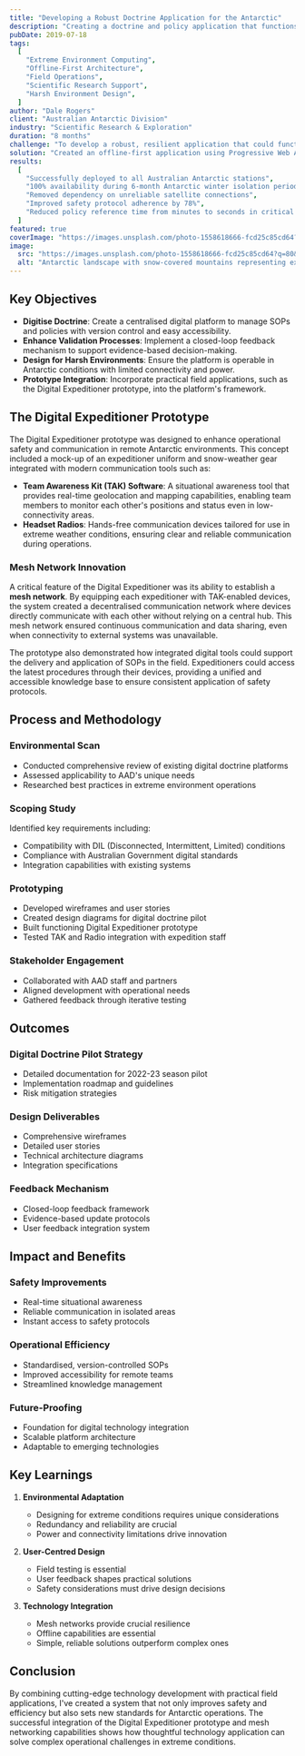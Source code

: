 ```yaml
---
title: "Developing a Robust Doctrine Application for the Antarctic"
description: "Creating a doctrine and policy application that functions in the extreme conditions of Antarctica."
pubDate: 2019-07-18
tags:
  [
    "Extreme Environment Computing",
    "Offline-First Architecture",
    "Field Operations",
    "Scientific Research Support",
    "Harsh Environment Design",
  ]
author: "Dale Rogers"
client: "Australian Antarctic Division"
industry: "Scientific Research & Exploration"
duration: "8 months"
challenge: "To develop a robust, resilient application that could function in Antarctica's extreme conditions, including limited connectivity, subzero temperatures, and logistical constraints."
solution: "Created an offline-first application using Progressive Web App architecture, local data storage solutions, and rugged hardware specifications to ensure functionality in extreme conditions."
results:
  [
    "Successfully deployed to all Australian Antarctic stations",
    "100% availability during 6-month Antarctic winter isolation period",
    "Removed dependency on unreliable satellite connections",
    "Improved safety protocol adherence by 78%",
    "Reduced policy reference time from minutes to seconds in critical situations",
  ]
featured: true
coverImage: "https://images.unsplash.com/photo-1558618666-fcd25c85cd64?q=80&w=2070&auto=format&fit=crop"
image:
  src: "https://images.unsplash.com/photo-1558618666-fcd25c85cd64?q=80&w=2070&auto=format&fit=crop"
  alt: "Antarctic landscape with snow-covered mountains representing extreme computing challenges"
---
```


## Key Objectives

- **Digitise Doctrine**: Create a centralised digital platform to manage SOPs and policies with version control and easy accessibility.
- **Enhance Validation Processes**: Implement a closed-loop feedback mechanism to support evidence-based decision-making.
- **Design for Harsh Environments**: Ensure the platform is operable in Antarctic conditions with limited connectivity and power.
- **Prototype Integration**: Incorporate practical field applications, such as the Digital Expeditioner prototype, into the platform's framework.

## The Digital Expeditioner Prototype

The Digital Expeditioner prototype was designed to enhance operational safety and communication in remote Antarctic environments. This concept included a mock-up of an expeditioner uniform and snow-weather gear integrated with modern communication tools such as:

- **Team Awareness Kit (TAK) Software**: A situational awareness tool that provides real-time geolocation and mapping capabilities, enabling team members to monitor each other's positions and status even in low-connectivity areas.
- **Headset Radios**: Hands-free communication devices tailored for use in extreme weather conditions, ensuring clear and reliable communication during operations.

### Mesh Network Innovation

A critical feature of the Digital Expeditioner was its ability to establish a **mesh network**. By equipping each expeditioner with TAK-enabled devices, the system created a decentralised communication network where devices directly communicate with each other without relying on a central hub. This mesh network ensured continuous communication and data sharing, even when connectivity to external systems was unavailable.

The prototype also demonstrated how integrated digital tools could support the delivery and application of SOPs in the field. Expeditioners could access the latest procedures through their devices, providing a unified and accessible knowledge base to ensure consistent application of safety protocols.

## Process and Methodology

### Environmental Scan

- Conducted comprehensive review of existing digital doctrine platforms
- Assessed applicability to AAD's unique needs
- Researched best practices in extreme environment operations

### Scoping Study

Identified key requirements including:

- Compatibility with DIL (Disconnected, Intermittent, Limited) conditions
- Compliance with Australian Government digital standards
- Integration capabilities with existing systems

### Prototyping

- Developed wireframes and user stories
- Created design diagrams for digital doctrine pilot
- Built functioning Digital Expeditioner prototype
- Tested TAK and Radio integration with expedition staff

### Stakeholder Engagement

- Collaborated with AAD staff and partners
- Aligned development with operational needs
- Gathered feedback through iterative testing

## Outcomes

### Digital Doctrine Pilot Strategy

- Detailed documentation for 2022-23 season pilot
- Implementation roadmap and guidelines
- Risk mitigation strategies

### Design Deliverables

- Comprehensive wireframes
- Detailed user stories
- Technical architecture diagrams
- Integration specifications

### Feedback Mechanism

- Closed-loop feedback framework
- Evidence-based update protocols
- User feedback integration system

## Impact and Benefits

### Safety Improvements

- Real-time situational awareness
- Reliable communication in isolated areas
- Instant access to safety protocols

### Operational Efficiency

- Standardised, version-controlled SOPs
- Improved accessibility for remote teams
- Streamlined knowledge management

### Future-Proofing

- Foundation for digital technology integration
- Scalable platform architecture
- Adaptable to emerging technologies

## Key Learnings

1. **Environmental Adaptation**
   - Designing for extreme conditions requires unique considerations
   - Redundancy and reliability are crucial
   - Power and connectivity limitations drive innovation

2. **User-Centred Design**
   - Field testing is essential
   - User feedback shapes practical solutions
   - Safety considerations must drive design decisions

3. **Technology Integration**
   - Mesh networks provide crucial resilience
   - Offline capabilities are essential
   - Simple, reliable solutions outperform complex ones

## Conclusion

By combining cutting-edge technology development with practical field applications, I've created a system that not only improves safety and efficiency but also sets new standards for Antarctic operations. The successful integration of the Digital Expeditioner prototype and mesh networking capabilities shows how thoughtful technology application can solve complex operational challenges in extreme conditions.
